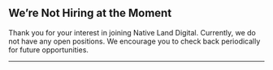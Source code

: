 ## We’re Not Hiring at the Moment

Thank you for your interest in joining Native Land Digital. Currently, we do not have any open positions. We encourage you to check back periodically for future opportunities.

---
